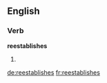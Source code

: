 ==English==

===Verb===
'''reestablishes'''

# {{third-person singular of|reestablish}}

[[de:reestablishes]]
[[fr:reestablishes]]